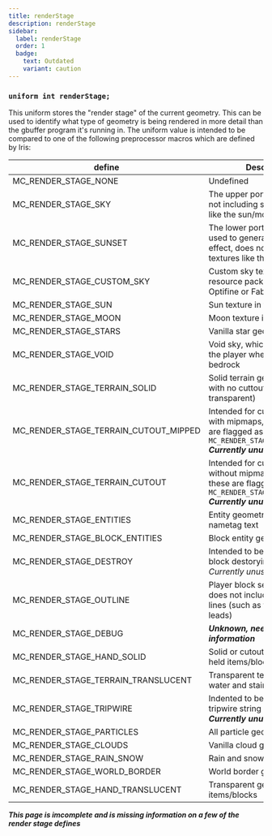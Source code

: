 ```yaml
---
title: renderStage
description: renderStage
sidebar:
  label: renderStage
  order: 1
  badge:
    text: Outdated
    variant: caution
---
```


### `uniform int renderStage;`

This uniform stores the "render stage" of the current geometry. This can be used to identify what type of geometry is being rendered in more detail than the gbuffer program it's running in. The uniform value is intended to be compared to one of the following preprocessor macros which are defined by Iris:

| define                                | Description                                                                                                                                |
| ------------------------------------- | ------------------------------------------------------------------------------------------------------------------------------------------ |
| MC_RENDER_STAGE_NONE                  | Undefined                                                                                                                                  |
| MC_RENDER_STAGE_SKY                   | The upper portion of the sky not including stars or textures like the sun/moon                                                             |
| MC_RENDER_STAGE_SUNSET                | The lower portion of the sky used to generate the sunset effect, does not include textures like the sun/moon                               |
| MC_RENDER_STAGE_CUSTOM_SKY            | Custom sky texture from resource pack, such as from Optifine or FabricSkyBoxes                                                             |
| MC_RENDER_STAGE_SUN                   | Sun texture in the sky                                                                                                                     |
| MC_RENDER_STAGE_MOON                  | Moon texture in the sky                                                                                                                    |
| MC_RENDER_STAGE_STARS                 | Vanilla star geometry in the sky                                                                                                           |
| MC_RENDER_STAGE_VOID                  | Void sky, which renders below the player when they are below bedrock                                                                       |
| MC_RENDER_STAGE_TERRAIN_SOLID         | Solid terrain geometry (terrain with no cuttouts or transparent)                                                                           |
| MC_RENDER_STAGE_TERRAIN_CUTOUT_MIPPED | Intended for cuttout geometry with mipmaps, instead these are flagged as `MC_RENDER_STAGE_TERRAIN_SOLID` ***Currently unused by Iris***    |
| MC_RENDER_STAGE_TERRAIN_CUTOUT        | Intended for cuttout geometry without mipmaps, instead these are flagged as `MC_RENDER_STAGE_TERRAIN_SOLID` ***Currently unused by Iris*** |
| MC_RENDER_STAGE_ENTITIES              | Entity geometry including nametag text                                                                                                     |
| MC_RENDER_STAGE_BLOCK_ENTITIES        | Block entity geometry                                                                                                                      |
| MC_RENDER_STAGE_DESTROY               | Intended to be used for the block destorying texture, *Currently unused by Iris*                                                           |
| MC_RENDER_STAGE_OUTLINE               | Player block selection outline, does not include any other lines (such as fishing lines and leads)                                         |
| MC_RENDER_STAGE_DEBUG                 | ***Unknown, needs more information***                                                                                                      |
| MC_RENDER_STAGE_HAND_SOLID            | Solid or cutout geometry for held items/blocks                                                                                             |
| MC_RENDER_STAGE_TERRAIN_TRANSLUCENT   | Transparent terrain (such as water and stained glass)                                                                                      |
| MC_RENDER_STAGE_TRIPWIRE              | Indented to be used for the tripwire string texture, ***Currently unused by Iris***                                                        |
| MC_RENDER_STAGE_PARTICLES             | All particle geometry                                                                                                                      |
| MC_RENDER_STAGE_CLOUDS                | Vanilla cloud geometry                                                                                                                     |
| MC_RENDER_STAGE_RAIN_SNOW             | Rain and snow geometry                                                                                                                     |
| MC_RENDER_STAGE_WORLD_BORDER          | World border geometry                                                                                                                      |
| MC_RENDER_STAGE_HAND_TRANSLUCENT      | Transparent geometry for held items/blocks                                                                                                 |

***This page is imcomplete and is missing information on a few of the render stage defines***